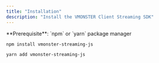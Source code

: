 ```yaml
---
title: "Installation"
description: "Install the VMONSTER Client Streaming SDK"
---
```


<Info>
  **Prerequisite**:  `npm` or `yarn` package manager
</Info>

<CodeGroup>

```bash npm
npm install vmonster-streaming-js 
```


```bash yarn
yarn add vmonster-streaming-js
```

</CodeGroup>